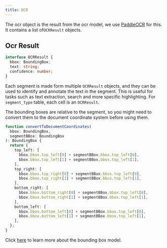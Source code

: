 ```yaml
---
title: OCR
---
```


The ocr object is the result from the ocr model, we use [PaddleOCR](https://github.com/PaddlePaddle/PaddleOCR) for this.
It contains a list of`OCRResult` objects.

## Ocr Result

```typescript
interface OCRResult {
  bbox: BoundingBox;
  text: string;
  confidence: number;
}
```

Each segment is made form multiple `OCRResult` objects, and they can be used to identify and annotate the text in the segment.
This is useful for tasks such as text extraction, search and more specific highlighting.
For `segment_type` table, each cell is an `OCRResult`.

The bounding boxes are relative to the segment, so you might need to convert them to the document coordinate system before using them.

```typescript
function convertToDocumentCoordinates(
  bbox: BoundingBox,
  segmentBBox: BoundingBox
): BoundingBox {
  return {
    top_left: [
      bbox.bbox.top_left[0] + segmentBBox.bbox.top_left[0],
      bbox.bbox.top_left[1] + segmentBBox.bbox.top_left[1],
    ],
    top_right: [
      bbox.bbox.top_right[0] + segmentBBox.bbox.top_left[0],
      bbox.bbox.top_right[1] + segmentBBox.bbox.top_left[1],
    ],
    bottom_right: [
      bbox.bbox.bottom_right[0] + segmentBBox.bbox.top_left[0],
      bbox.bbox.bottom_right[1] + segmentBBox.bbox.top_left[1],
    ],
    bottom_left: [
      bbox.bbox.bottom_left[0] + segmentBBox.bbox.top_left[0],
      bbox.bbox.bottom_left[1] + segmentBBox.bbox.top_left[1],
    ],
  };
}
```

Click [here](/bounding-boxes) to learn more about the bounding box model.
